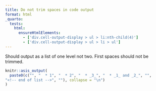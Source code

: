```yaml
---
title: Do not trim spaces in code output
format: html
_quarto:
  tests:
    html:
      ensureHtmlElements:
        - ['div.cell-output-display > ul > li:nth-child(4)']
        - ['div.cell-output-display > ul > li > ul']
---
```


Should output as a list of one level not two. First spaces should not be trimmed. 

```r
knitr::asis_output(
  paste0(c("", "  * 1", "  * 2", "  * _3_", "  * _1_ and _2_", "", 
"<!-- end of list -->", ""), collapse = "\n")
)
```